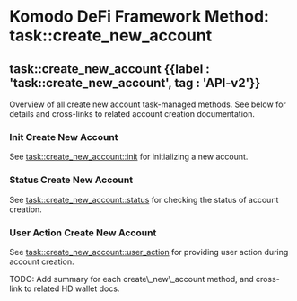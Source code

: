 
# Komodo DeFi Framework Method: task::create\_new\_account

## task::create\_new\_account {{label : 'task::create_new_account', tag : 'API-v2'}}

Overview of all create new account task-managed methods. See below for details and cross-links to related account creation documentation.

### Init Create New Account

See [task::create\_new\_account::init](/komodo-defi-framework/api/v20/wallet/task_managed/create_new_account/init/) for initializing a new account.

### Status Create New Account

See [task::create\_new\_account::status](/komodo-defi-framework/api/v20/wallet/task_managed/create_new_account/status/) for checking the status of account creation.

### User Action Create New Account

See [task::create\_new\_account::user\_action](/komodo-defi-framework/api/v20/wallet/task_managed/create_new_account/user_action/) for providing user action during account creation.

<TocForIndex />

<DevComment>
  TODO: Add summary for each create\_new\_account method, and cross-link to related HD wallet docs.
</DevComment>
